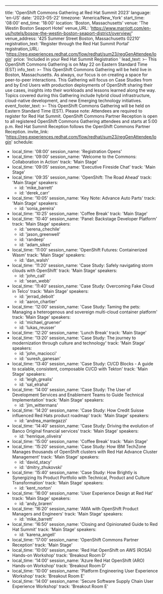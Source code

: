 ---
title: 'OpenShift Commons Gathering at Red Hat Summit 2023'
language: 'en-US'
date: '2023-05-22'
timezone: 'America/New_York'
start_time: '08:00'
end_time: '18:00'
location: 'Boston, Massachusetts'
venue: 'The Westin Boston Seaport Hotel'
venue_URL: 'https://www.marriott.com/en-us/hotels/bosow-the-westin-boston-seaport-district/overview/'
venue_address: '425 Summer Street Boston, Massachusetts 02210'
registration_text: 'Register through the Red Hat Summit Portal'
registration_URL: 'https://reg.experiences.redhat.com/flow/redhat/sum23/regGenAttendee/login'
price: 'Included in your Red Hat Summit Registration '
lead_text: >-
  This OpenShift Commons Gathering is on May 22 on Eastern Standard Time (EST)
info_text: >-
  This OpenShift Commons Gathering will be held live in Boston, Massachusetts. As always, our focus is on creating a space for peer-to-peer interactions. This Gathering will focus on Case Studies from and by End Users with production deployments of OpenShift sharing their use cases, insights into their workloads and lessons learned along the way. Topics covered during this Gathering include hybrid cloud infrastructure, cloud-native development, and new Emerging technology initiatives.
event_footer_text: >-
  This OpenShift Commons Gathering will be held on Eastern Standard Time (EST). Please note: Attendees are required to register for Red Hat Summit. OpenShift Commons Partner Reception is open to all registered OpenShift Commons Gathering attendees and starts at 5:00 p.m. Red Hat Summit Reception follows the OpenShift Commons Partner Reception.
invite_link: 'https://reg.experiences.redhat.com/flow/redhat/sum23/regGenAttendee/login'
schedule:
  - local_time: '08:00'
    session_name: 'Registration Opens'
  - local_time: '09:00'
    session_name: 'Welcome to the Commons: Collaboration in Action'
    track: 'Main Stage'
  - local_time: '09:05'
    session_name: 'Executive Fireside Chat'
    track: 'Main Stage'
  - local_time: '09:35'
    session_name: 'OpenShift: The Road Ahead'
    track: 'Main Stage'
    speakers:
      - id: 'mike_barrett'
      - id: 'derek_carr'
  - local_time: '10:05'
    session_name: 'Key Note: Advance Auto Parts'
    track: 'Main Stage'
    speakers:
      - id: 'sonia_pereira'
  - local_time: '10:25'
    session_name: 'Coffee Break'
    track: 'Main Stage'
  - local_time: '10:40'
    session_name: 'Panel: Backstage Developer Platform'
    track: 'Main Stage'
    speakers:
      - id: 'serena_chechile'
      - id: 'jason_greenwell'
      - id: 'randeep'
      - id: 'adam_sikes'
  - local_time: '11:00'
    session_name: 'OpenShift Futures: Containerized Wasm'
    track: 'Main Stage'
    speakers:
      - id: 'dan_walsh'
  - local_time: '11:20'
    session_name: 'Case Study: Safely navigating storm clouds with OpenShift'
    track: 'Main Stage'
    speakers:
      - id: 'john_call'
      - id: 'sean_webb'
  - local_time: '11:40'
    session_name: 'Case Study: Overcoming Fake Cloud in Telco'
    track: 'Main Stage'
    speakers:
      - id: 'jerrad_debolt'
      - id: 'aaron_chartier'
  - local_time: '12:00'
    session_name: 'Case Study: Taming the pets: Managing a heterogenous and sovereign multi-cloud container platform'
    track: 'Main Stage'
    speakers:
      - id: 'michael_gruener'
      - id: 'lukas_reusser'
  - local_time: '12:20'
    session_name: 'Lunch Break'
    track: 'Main Stage'
  - local_time: '13:20'
    session_name: 'Case Study: The journey to modernization through culture and technology'
    track: 'Main Stage'
    speakers:
      - id: 'john_maciocci'
      - id: 'suresh_ganesan'
  - local_time: '13:40'
    session_name: 'Case Study: CI/CD Blocks - A guide to scalable, consistent, composable CI/CD with Tekton'
    track: 'Main Stage'
    speakers:
      - id: 'leigh_grealis'
      - id: 'sal_elrahal'
  - local_time: '14:00'
    session_name: 'Case Study: The User of Development Services and Enablement Teams to Guide Technical Implementation'
    track: 'Main Stage'
    speakers:
      - id: 'jim_wittermans'
  - local_time: '14:20'
    session_name: 'Case Study: How Credit Suisse influenced Red Hats product roadmap'
    track: 'Main Stage'
    speakers:
      - id: 'andrea_mantegazzi'
  - local_time: '14:40'
    session_name: 'Case Study: Driving the evolution of Banco Original financial services'
    track: 'Main Stage'
    speakers:
      - id: 'henrique_oliveira'
  - local_time: '15:00'
    session_name: 'Coffee Break'
    track: 'Main Stage'
  - local_time: '15:20'
    session_name: 'Case Study: How IBM TechZone Manages thousands of OpenShift clusters with Red Hat Advance Cluster Management'
    track: 'Main Stage'
    speakers:
      - id: 'david_stacy'
      - id: 'dmitry_zhukovski'
  - local_time: '15:40'
    session_name: 'Case Study: How Brightly is Synergizing Its Product Portfolio with Technical, Product and Culture Transformation'
    track: 'Main Stage'
    speakers:
      - id: 'kent_norton'
  - local_time: '16:00'
    session_name: 'User Experience Design at Red Hat'
    track: 'Main Stage'
    speakers:
      - id: 'andy_braren'
  - local_time: '16:20'
    session_name: 'AMA with OpenShift Product Managers and Engineers'
    track: 'Main Stage'
    speakers: 
      - id: 'mike_barrett'
  - local_time: '16:50'
    session_name: 'Closing and Opinionated Guide to Red Hat Summit'
    track: 'Main Stage'
    speakers:
      - id: 'karena_angell'
  - local_time: '17:00'
    session_name: 'OpenShift Commons Partner Reception'
    track: 'Main Stage'
  - local_time: '10:00'
    session_name: 'Red Hat OpenShift on AWS (ROSA) Hands-on Workshop'
    track: 'Breakout Room D'
  - local_time: '14:00'
    session_name: 'Azure Red Hat OpenShift (ARO) Hands-on Workshop'
    track: 'Breakout Room D'
  - local_time: '10:00'
    session_name: 'Platform Engineering User Experience Workshop'
    track: 'Breakout Room E'
  - local_time: '14:00'
    session_name: 'Secure Software Supply Chain User Experience Workshop'
    track: 'Breakout Room E'

